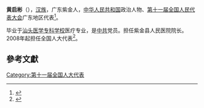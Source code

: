 {{Otheruses|other=名为黄启彬的其他人物|黄祐}}

'''黄启彬'''（{{bd|1952年||}}），[[汉族|汉族]]，广东紫金人，[[中华人民共和国|中华人民共和国]]政治人物、[[第十一届全国人民代表大会|第十一届全国人民代表大会]]广东地区代表<ref>{{cite web|author=新华网|title=第十一届全国人大代表|url=http://news.xinhuanet.com/ziliao/2008-03/03/content_7708230.htm?node=36628|publisher=新华网|accessdate=2014-01-07|archive-date=2014-01-10|archive-url=https://web.archive.org/web/20140110211415/http://news.xinhuanet.com/ziliao/2008-03/03/content_7708230.htm?node=36628|dead-url=no}}</ref>。

毕业于[[汕头医学专科学校|汕头医学专科学校]]医疗专业，是[[中共|中共]]党员。担任紫金县人民医院院长。2008年起担任全国人大代表<ref>{{cite news|title=全国人大代表信息-黄启彬|url= http://210.82.31.1:8084/delegate/viewDelegate.action?dbid=111926|accessdate=2013-04-05|newspaper=全国人大网|archive-url=https://web.archive.org/web/20140522075552/http://www.npc.gov.cn/delegate/viewDelegate.action?dbid=111926|archive-date=2014-05-22|dead-url=yes}}</ref>。

==參考文獻==
{{reflist}}

{{Authority control}}

{{DEFAULTSORT:}}
[[Category:第十一届全国人大代表|Category:第十一届全国人大代表]]